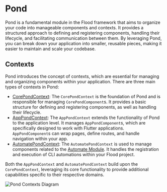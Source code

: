 # Pond

Pond is a fundamental module in the Flood framework that aims to organize your code into manageable components and contexts. It provides a structured approach to defining and registering components, handling their lifecycle, and facilitating communication between them. By leveraging Pond, you can break down your application into smaller, reusable pieces, making it easier to maintain and scale your codebase.

## Contexts

Pond introduces the concept of contexts, which are essential for managing and organizing components within your application. There are three main types of contexts in Pond:

-   [CorePondContext](/pond/core): The `CorePondContext` is the foundation of Pond and is responsible for managing `CorePondComponent`s. It provides a basic structure for defining and registering components, as well as handling their lifecycle.
-   [AppPondContext](/pond/app): The `AppPondContext` extends the functionality of Pond to the application level. It manages `AppPondComponent`s, which are specifically designed to work with Flutter applications. `AppPondComponent`s can wrap pages, define routes, and handle navigation within your app.
-   [AutomatePondContext](/pond/automate): The `AutomatePondContext` is used to manage components related to the [Automate Module](/automate). It handles the registration and execution of CLI automations within your Flood project.

Both the `AppPondContext` and `AutomatePondContext` build upon the `CorePondContext`, leveraging its core functionality to provide additional capabilities specific to their respective domains.

![Pond Contexts Diagram](/pond-contexts-diagram.png)
